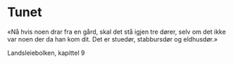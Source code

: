 # Tunet

«Nå hvis noen drar fra en gård, skal det stå igjen tre dører, selv om det ikke var noen der da han kom dit. Det er stuedør, stabbursdør og eldhusdør.»

Landsleiebolken, kapittel 9